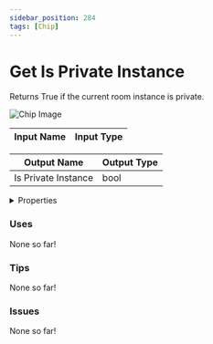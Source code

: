 ```yaml
---
sidebar_position: 284
tags: [Chip]
---
```


# Get Is Private Instance

Returns True if the current room instance is private.



![Chip Image](/svg/aa263220-c6aa-4789-b09c-c73d7fa144fd.svg)

| Input Name | Input Type |
|-----------|-----------|

| Output Name | Output Type |
|-----------|-----------|
| Is Private Instance | bool |


<details>
  <summary>Properties</summary>
  <div>
    <div>
    <table>
      <thead>
        <tr>
          <th>Is beta required?</th>
          <th>❌</th>
        </tr>
        <tr>
          <th>Is this chip a trolling risk?</th>
          <th>❌</th>
        </tr>
        <tr>
          <th>Chip UUPD</th>
          <th>._uuid</th>
        </tr>
      </thead>
    </table>
    </div>
  </div>
</details>

### Uses

None so far!

### Tips

None so far!

### Issues

None so far!